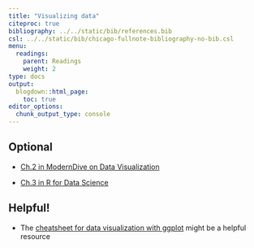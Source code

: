 ```yaml
---
title: "Visualizing data"
citeproc: true
bibliography: ../../static/bib/references.bib
csl: ../../static/bib/chicago-fullnote-bibliography-no-bib.csl
menu: 
  readings:
    parent: Readings
    weight: 2
type: docs
output:
  blogdown::html_page:
    toc: true
editor_options: 
  chunk_output_type: console
---
```



## Optional

- <i class="fas fa-book"></i> [Ch.2 in ModernDive on Data Visualization](https://moderndive.com)

- <i class="fas fa-book"></i> [Ch.3 in R for Data Science](https://r4ds.had.co.nz/data-visualisation.html)



## Helpful!

- <i class="fa fa-external-link-square-alt" aria-hidden="true"></i> The [cheatsheet for data visualization with ggplot](https://www.rstudio.com/resources/cheatsheets/) might be a helpful resource